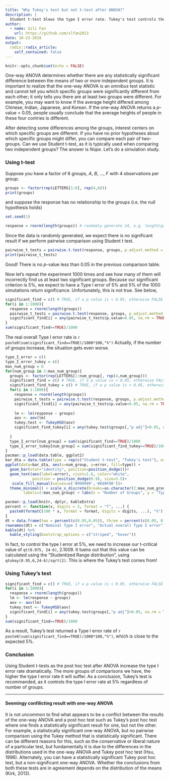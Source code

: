 ```yaml
---
title: "Why Tukey's test but not t-test after ANOVA?"
description: |
  Student t-test blows the type I error rate. Tukey's test controls the type I error rate.
author:
  - name: Sili Fan
    url: https://github.com/slfan2013
date: 10-23-2018
output:
  radix::radix_article:
    self_contained: false
---
```

```r
knitr::opts_chunk$set(echo = FALSE)
```
One-way ANOVA determines whether there are any statistically significant difference between the means of two or more independent groups. It is important to realize that the one-way ANOVA is an *omnibus* test statistic and cannot tell you which specific groups were significantly different from each other; it only tells you there are at least two groups were different. For example, you may want to know if the average height differed among Chinese, Indian, Japanese, and Korean. If the one-way ANOVA returns a *p*-value < 0.05, people usually conclude that the average heights of people in these four contries is different.

After detecting some differences among the groups, interest centers on which specific groups are different. If you have no prior hypotheses about which specific groups might differ, you can compare each pair of two-groups. Can we use Student t-test, as it is typically used when comparing two independent groups? The answer is *Nope*. Let's do a simulation study.

### Using t-test

Suppose you have a factor of 6 groups, *A*, *B*, ..., *F* with 4 observations per group: 


```r
groups <- factor(rep(LETTERS[1:6], rep(4,6)))
print(groups)
```
and suppose the response has no relationship to the groups (i.e. the null hypothesis holds)

```r
set.seed(1)
```
```r
response = rnorm(length(groups)) # randomly generate 24, e.g. length(groups), values as response.
```
Since the data is randomly generated, we expect there is no significant result if we perform pairwise comparison using Student t test. 

```r
pairwise_t_tests = pairwise.t.test(response, groups, p.adjust.method = 'none')
print(pairwise_t_tests)
```

Good! There is no *p*-value less than 0.05 in the previous comparison table.

Now let’s repeat the experiment 1000 times and see how many of them will incorrectly find us at least two significant groups. Because our significant criterion is 5%, we expect to have a Type I error of 5% and 5% of the 1000 simutations return significance. Unfortunately, this is not true. See below,

```r
significant_find = c() # TRUE, if a p value is < 0.05, otherwise FALSE
for(i in 1:1000){
  response = rnorm(length(groups))
  pairwise_t_tests = pairwise.t.test(response, groups, p.adjust.method = 'none')
  significant_find[i] = any(pairwise_t_tests$p.value<0.05, na.rm = TRUE)
}
sum(significant_find==TRUE)/1000
```

The real overall Type I error rate is `r paste0(sum(significant_find==TRUE)/1000*100,"%")` Actually, if the number of groups increase, the situation gets even worse.

```r
type_I_error = c()
type_I_error_tukey = c()
max_num_group = 6
for(num_group in 2:max_num_group){
  groups <- factor(rep(LETTERS[1:num_group], rep(4,num_group)))
  significant_find = c() # TRUE, if a p value is < 0.05, otherwise FALSE
  significant_find_tukey = c() # TRUE, if a p value is < 0.05, otherwise FALSE
  for(i in 1:1000){
    response = rnorm(length(groups))
    pairwise_t_tests = pairwise.t.test(response, groups, p.adjust.method = 'none')
    significant_find[i] = any(pairwise_t_tests$p.value<0.05, na.rm = TRUE)
    
    lm <- lm(response ~ groups)
    aov <- aov(lm)
    tukey.test <- TukeyHSD(aov)
    significant_find_tukey[i] = any(tukey.test$groups[,"p adj"]<0.05, na.rm = TRUE)
    
  }
  type_I_error[num_group] = sum(significant_find==TRUE)/1000
  type_I_error_tukey[num_group] = sum(significant_find_tukey==TRUE)/1000
}
pacman::p_load(data.table, ggplot2)
bar_dta = data.table(type = rep(c("Student t-test", "Tukey's test"), each = length(type_I_error)-1), error = c(type_I_error[-1], type_I_error_tukey[-1])*100, num_group = factor(as.character(2:max_num_group),levels = 2:max_num_group))
ggplot(data=bar_dta, aes(x=num_group, y=error, fill=type)) +
  geom_bar(stat="identity", position=position_dodge())+
  geom_text(aes(label=error), vjust=1.6, color="white",
            position = position_dodge(0.9), size=3.5)+
   scale_fill_manual(values=c('#999999','#E69F00'))+
  theme_minimal() + scale_x_discrete(breaks=as.character(2:max_num_group),
        labels=2:max_num_group) + labs(x = "Number of Groups", y = "Type I Error Rate", title = "Simulated Type I Error Rate", subtitle = "type I error rate increase with number of groups using Student t test.")
```


```r
pacman::p_load(knitr, dplyr, kableExtra)
percent <- function(x, digits = 2, format = "f", ...) {
  paste0(formatC(100 * x, format = format, digits = digits, ...), "%")
}
dt = data.frame(two = percent(c(0.05,0.05)), three = percent(c(0.05, 0.122)), four = percent(c(0.05, 0.203)), five = percent(c(0.05, 0.286)), six = percent(c(0.05, 0.366)))
rownames(dt) = c("Nominal Type I error", "Actual overall Type I error")
kable(dt) %>%
  kable_styling(bootstrap_options = c("striped", "hover"))
```

In fact, to control the type I error at 5%, we need to increase our  t-critical value of `qt(0.975, 24-6)`, 2.1009. It tuens out that this value can be calculated using the "Studentized Range distribution", using `qtukey(0.95,6,24-6)/sqrt(2)`. This is where the Tukey's test comes from!

### Using Tukey's test
```r
significant_find = c() # TRUE, if a p value is < 0.05, otherwise FALSE
for(i in 1:1000){
  response = rnorm(length(groups))
  lm <- lm(response ~ groups)
  aov <- aov(lm)
  tukey.test <- TukeyHSD(aov)
  significant_find[i] = any(tukey.test$groups[,"p adj"]<0.05, na.rm = TRUE)
}
sum(significant_find==TRUE)/1000
```
As a result, Tukey's test returned a Type I error rate of `r paste0(sum(significant_find==TRUE)/1000*100,"%")`, which is close to the expected 5%.

### Conclusion
Using Student t-tests as the post hoc test after ANOVA increase the type I error rate dramatically. The more groups of comparisons we have, the higher the type I error rate it will suffer. As a conclusion, Tukey's test is recommanded, as it controls the type I error rate at 5% regardless of number of groups.

***
#### Seemingy confilicting result with one-way ANOVA
It is not uncommon to find what appears to be a conflict between the results of the one-way ANOVA and a post hoc test such as Tukey's post hoc test where one finds a statistically significant result for one, but not the other. For example, a statistically significant one-way ANOVA, but no pairwise comparison using the Tukey method that is statistically significant. There can be different reasons for this, such as the conservative or liberal nature of a particular test, but fundamentally it is due to the differences in the distributions used in the one-way ANOVA and Tukey post hoc test (Hsu, 1996). Alternately, you can have a statistically significant Tukey post hoc test, but a non-significant one-way ANOVA. Whether the conclusions from both these tests are in agreement depends on the distribution of the means (Kirk, 2013).


